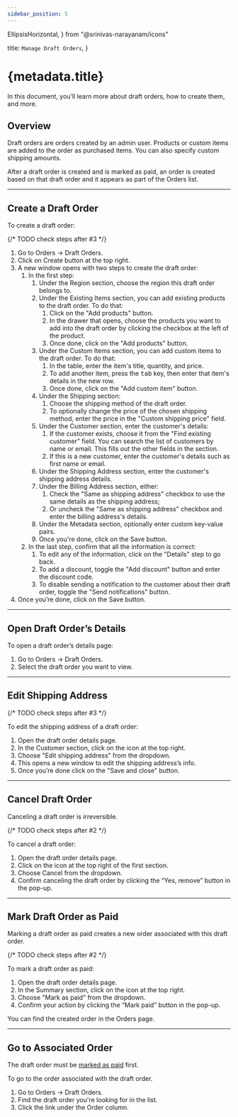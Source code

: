 ```yaml
---
sidebar_position: 5
---
```


  EllipsisHorizontal, 
} from "@srinivas-narayanam/icons"

  title: `Manage Draft Orders`,
}

# {metadata.title}

In this document, you’ll learn more about draft orders, how to create them, and more.

## Overview

Draft orders are orders created by an admin user. Products or custom items are added to the order as purchased items. You can also specify custom shipping amounts.

After a draft order is created and is marked as paid, an order is created based on that draft order and it appears as part of the Orders list.

---

## Create a Draft Order

To create a draft order:

{/* TODO check steps after #3 */}

1. Go to Orders → Draft Orders.
2. Click on Create button at the top right.
3. A new window opens with two steps to create the draft order:
    1. In the first step:
        1. Under the Region section, choose the region this draft order belongs to.
        2. Under the Existing Items section, you can add existing products to the draft order. To do that:
            1. Click on the "Add products" button.
            2. In the drawer that opens, choose the products you want to add into the draft order by clicking the checkbox at the left of the product.
            3. Once done, click on the "Add products" button.
        3. Under the Custom Items section, you can add custom items to the draft order. To do that:
            1. In the table, enter the item's title, quantity, and price.
            2. To add another item, press the <Kbd>tab</Kbd> key, then enter that item's details in the new row.
            3. Once done, click on the "Add custom item" button.
        4. Under the Shipping section:
            1. Choose the shipping method of the draft order.
            2. To optionally change the price of the chosen shipping method, enter the price in the "Custom shipping price" field.
        5. Under the Customer section, enter the customer's details:
            1. If the customer exists, choose it from the "Find existing customer" field. You can search the list of customers by name or email. This fills out the other fields in the section.
            2. If this is a new customer, enter the customer's details such as first name or email.
        6. Under the Shipping Address section, enter the customer's shipping address details.
        7. Under the Billing Address section, either:
            1. Check the "Same as shipping address" checkbox to use the same details as the shipping address;
            2. Or uncheck the "Same as shipping address" checkbox and enter the billing address's details.
        8. Under the Metadata section, optionally enter custom key-value pairs.
        9. Once you're done, click on the Save button.
    6. In the last step, confirm that all the information is correct:
        1. To edit any of the information, click on the "Details" step to go back.
        2. To add a discount, toggle the "Add discount" button and enter the discount code.
        3. To disable sending a notification to the customer about their draft order, toggle the "Send notifications" button.
4. Once you’re done, click on the Save button.

---

## Open Draft Order’s Details

To open a draft order’s details page:

1. Go to Orders → Draft Orders.
2. Select the draft order you want to view.

---

## Edit Shipping Address

{/* TODO check steps after #3 */}

To edit the shipping address of a draft order:

1. Open the draft order details page.
2. In the Customer section, click on the <InlineIcon Icon={EllipsisHorizontal} alt="three dots" /> icon at the top right.
3. Choose "Edit shipping address" from the dropdown.
4. This opens a new window to edit the shipping address’s info.
5. Once you’re done click on the "Save and close" button.

---

## Cancel Draft Order

<Note type="warning">

Canceling a draft order is irreversible.

</Note>

{/* TODO check steps after #2 */}

To cancel a draft order:

1. Open the draft order details page.
2. Click on the <InlineIcon Icon={EllipsisHorizontal} alt="three dots" /> icon at the top right of the first section.
3. Choose Cancel from the dropdown.
4. Confirm canceling the draft order by clicking the “Yes, remove” button in the pop-up.

---

## Mark Draft Order as Paid

<Note>

Marking a draft order as paid creates a new order associated with this draft order.

</Note>

{/* TODO check steps after #2 */}

To mark a draft order as paid:

1. Open the draft order details page.
2. In the Summary section, click on the <InlineIcon Icon={EllipsisHorizontal} alt="three dots" /> icon at the top right.
3. Choose "Mark as paid" from the dropdown.
4. Confirm your action by clicking the “Mark paid” button in the pop-up.

You can find the created order in the Orders page.

---

## Go to Associated Order

<Note type="check">

The draft order must be [marked as paid](#mark-draft-order-as-paid) first.

</Note>

To go to the order associated with the draft order.

1. Go to Orders → Draft Orders.
2. Find the draft order you're looking for in the list.
3. Click the link under the Order column.
